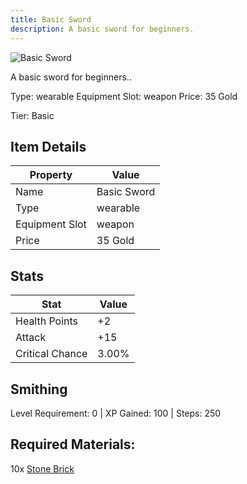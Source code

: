 ```yaml
---
title: Basic Sword
description: A basic sword for beginners.
---
```


<div className="flex items-start gap-6 mb-8">
  <div className="flex-shrink-0">
    <img src="/assets/resources/crafting/weapons/swords/basic_sword.png" alt="Basic Sword" className="w-24 h-24 border rounded-lg" />
  </div>
  <div className="flex-1">
    <div className="space-y-2">
      <p className="text-lg text-muted-foreground">A basic sword for beginners..</p>
      <div className="flex flex-wrap gap-4 text-sm">
        <span className="px-2 py-1 bg-green-100 dark:bg-green-900 rounded-md">
          Type: wearable
        </span>
        <span className="px-2 py-1 bg-purple-100 dark:bg-purple-900 rounded-md">
          Equipment Slot: weapon
        </span>
        <span className="px-2 py-1 bg-yellow-100 dark:bg-yellow-900 rounded-md">
          Price: 35 Gold
        </span>
      </div>
      <p className="text-sm font-medium">Tier: Basic</p>
    </div>
  </div>
</div>

## Item Details
| Property | Value |
|----------|-------|
| Name | Basic Sword |
| Type | wearable |
| Equipment Slot | weapon |
| Price | 35 Gold |

## Stats
| Stat | Value |
|------|-------|
| Health Points | +2 |
| Attack | +15 |
| Critical Chance | 3.00% |

## Smithing
Level Requirement: 0 | XP Gained: 100 | Steps: 250

## Required Materials:
10x [Stone Brick](/docs/resources/individual/stone_brick)

